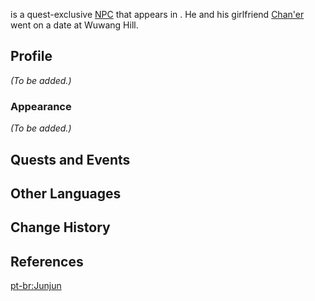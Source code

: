 {{Meta
<!-- REMOVE THIS TEMPLATE AFTER ADDING MISSING INFO -->
|missing_NPC_profile  = yes
}}
{{Character Infobox
|image            = NPC Junjun.png
|region           = Liyue
|location         = Liyue
|type             = Quest NPC
|voiceEN          = [https://www.stuartkrugvo.com/ Stuart Krug]<ref name="Stuart Krug">Twitter: [https://twitter.com/stuartkrugvo/status/1385276263674236928 EN VA Self Announcement] ([https://web.archive.org/web/20211031024803/https://twitter.com/stuartkrugvo/status/1385276263674236928 Archived])</ref>
}}
{{Lang|'''Junjun'''|zh=君君|zh_rm=Jūnjūn}} is a quest-exclusive [[NPC]] that appears in {{Quest|Signs of Evil}}. He and his girlfriend [[Chan'er]] went on a date at Wuwang Hill.
<!--
==Location==
<gallery>
NPC Location Junjun.png|Junjun's location
NPC Location Junjun Context.png|Additional context
</gallery>
-->
==Profile==
<!-- detailed story/lore information goes here -->
''(To be added.)''

===Appearance===
''(To be added.)''

==Quests and Events==
{{Quests and Events}}

==Other Languages==
{{Other Languages
|default_hidden = 1
|en      = Junjun
|zhs     = 君君
|zhs_rm  = Jūnjūn
|zht     = 君君
|zht_rm  = Jūnjūn
|ja      = 阿君
|ja_rm   = A Kun{{Assumed}}
|ko      = //준이//
|es      = Junjun
|fr      = Junjun
|ru      = Цзюнь Цзюнь
|th      = Junjun
|vi      = Junjun
|de      = Junjun
|id      = Junjun
|pt      = Junjun
|tr      = Junjun
|it      = Junjun
}}

==Change History==
{{Change History|1.4}}

==References==
{{Reflist}}

[[pt-br:Junjun]]